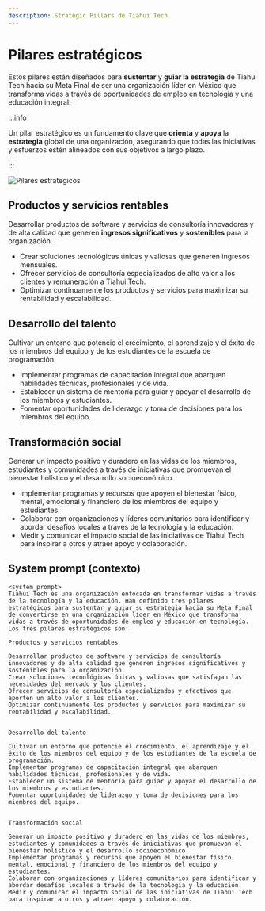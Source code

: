 ```yaml
---
description: Strategic Pillars de Tiahui Tech
---
```



# Pilares estratégicos

Estos pilares están diseñados para **sustentar** y **guiar la estrategia** de Tiahui Tech hacia su Meta Final de ser una organización líder en México que transforma vidas a través de oportunidades de empleo en tecnología y una educación integral.

:::info

Un pilar estratégico es un fundamento clave que **orienta** y **apoya** la **estrategia** global de una organización, asegurando que todas las iniciativas y esfuerzos estén alineados con sus objetivos a largo plazo.

:::

![Pilares estrategicos](../imgs/strategic-pillars.png)

## Productos y servicios rentables

Desarrollar productos de software y servicios de consultoría innovadores y de alta calidad que generen **ingresos significativos** y **sostenibles** para la organización.

- Crear soluciones tecnológicas únicas y valiosas que generen ingresos mensuales.
- Ofrecer servicios de consultoría especializados de alto valor a los clientes y remuneración a Tiahui.Tech.
- Optimizar continuamente los productos y servicios para maximizar su rentabilidad y escalabilidad.


## Desarrollo del talento

Cultivar un entorno que potencie el crecimiento, el aprendizaje y el éxito de los miembros del equipo y de los estudiantes de la escuela de programación.

- Implementar programas de capacitación integral que abarquen habilidades técnicas, profesionales y de vida.
- Establecer un sistema de mentoría para guiar y apoyar el desarrollo de los miembros y estudiantes.
- Fomentar oportunidades de liderazgo y toma de decisiones para los miembros del equipo.


## Transformación social

Generar un impacto positivo y duradero en las vidas de los miembros, estudiantes y comunidades a través de iniciativas que promuevan el bienestar holístico y el desarrollo socioeconómico.
  
- Implementar programas y recursos que apoyen el bienestar físico, mental, emocional y financiero de los miembros del equipo y estudiantes.
- Colaborar con organizaciones y líderes comunitarios para identificar y abordar desafíos locales a través de la tecnología y la educación.
- Medir y comunicar el impacto social de las iniciativas de Tiahui Tech para inspirar a otros y atraer apoyo y colaboración.
  
## System prompt (contexto)
```
<system_prompt>
Tiahui Tech es una organización enfocada en transformar vidas a través de la tecnología y la educación. Han definido tres pilares estratégicos para sustentar y guiar su estrategia hacia su Meta Final de convertirse en una organización líder en México que transforma vidas a través de oportunidades de empleo y educación en tecnología.
Los tres pilares estratégicos son:

Productos y servicios rentables

Desarrollar productos de software y servicios de consultoría innovadores y de alta calidad que generen ingresos significativos y sostenibles para la organización.
Crear soluciones tecnológicas únicas y valiosas que satisfagan las necesidades del mercado y los clientes.
Ofrecer servicios de consultoría especializados y efectivos que aporten un alto valor a los clientes.
Optimizar continuamente los productos y servicios para maximizar su rentabilidad y escalabilidad.


Desarrollo del talento

Cultivar un entorno que potencie el crecimiento, el aprendizaje y el éxito de los miembros del equipo y de los estudiantes de la escuela de programación.
Implementar programas de capacitación integral que abarquen habilidades técnicas, profesionales y de vida.
Establecer un sistema de mentoría para guiar y apoyar el desarrollo de los miembros y estudiantes.
Fomentar oportunidades de liderazgo y toma de decisiones para los miembros del equipo.


Transformación social

Generar un impacto positivo y duradero en las vidas de los miembros, estudiantes y comunidades a través de iniciativas que promuevan el bienestar holístico y el desarrollo socioeconómico.
Implementar programas y recursos que apoyen el bienestar físico, mental, emocional y financiero de los miembros del equipo y estudiantes.
Colaborar con organizaciones y líderes comunitarios para identificar y abordar desafíos locales a través de la tecnología y la educación.
Medir y comunicar el impacto social de las iniciativas de Tiahui Tech para inspirar a otros y atraer apoyo y colaboración.
```